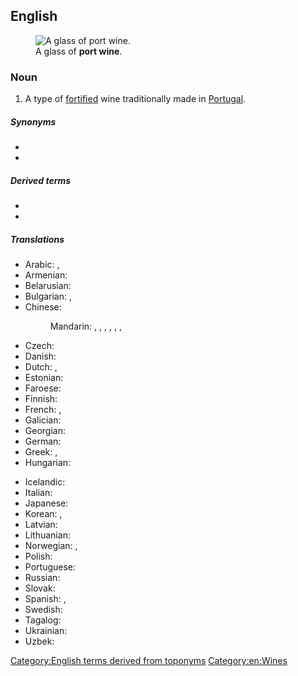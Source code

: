 ==English==
{{wikipedia}}
[[File:Port_wine.jpg|thumb|A glass of '''port wine'''.]]

===Noun===
{{en-noun|~}}

# A type of [[fortified]] wine traditionally made in [[Portugal]].

=====Synonyms=====
* {{l|en|port}}
* {{l|en|Porto}}

=====Derived terms=====
* {{l|en|port-wine stain}}
* {{l|en|port-winey}}

=====Translations=====
{{trans-top|A type of fortified wine traditionally made in Portugal}}
* Arabic: {{t|ar|مِينَاء النَّبِيذ|m}}, {{t|ar|نَبِيذ بُورْتُو|m}}
* Armenian: {{t+|hy|պորտվեյն}}
* Belarusian: {{t|be|партве́йн|m}}
* Bulgarian: {{t|bg|по́рто|n}}, {{t|bg|портвайн|m}}
* Chinese:
*: Mandarin: {{t|cmn|波酒|tr=bōjiǔ|sc=Hani}}, {{t|cmn|波特酒|tr=bōtèjiǔ|sc=Hani}}, {{t|cmn|缽酒|sc=Hani}}, {{t|cmn|钵酒|tr=bōjiǔ|sc=Hani}}, {{t+|cmn|砵酒|tr=bōjiǔ|sc=Hani}}, {{t|cmn|波爾圖葡萄酒|sc=Hani}}, {{t|cmn|波尔图葡萄酒|tr=Bō'ěrtú pútáojiǔ|sc=Hani}}
* Czech: {{t|cs|portské}}
* Danish: {{t+|da|portvin|c}}
* Dutch: {{t+|nl|porto}}, {{t+|nl|port|m}}
* Estonian: {{t|et|portvein}}
* Faroese: {{t|fo|portvín|n}}
* Finnish: {{t|fi|portviini}}
* French: {{t|fr|vin de Porto|m}}, {{t+|fr|porto|m}}
* Galician: {{t+|gl|porto|m}}
* Georgian: {{t|ka|პორტვაინი}}
* German: {{t+|de|Portwein|m}}
* Greek: {{t|el|πορτό|n}}, {{t|el|οίνος Πορτογαλίας|m}}
* Hungarian: {{t|hu|portói}}
{{trans-mid}}
* Icelandic: {{t|is|púrtvín|n}}
* Italian: {{t+|it|porto|m}}
* Japanese: {{t|ja|ポートワイン|tr=pōtowain|sc=Jpan}}
* Korean: {{t|ko|포트 포도주|sc=Kore}}, {{t|ko|포트 와인|sc=Kore}}
* Latvian: {{t|lv|portvīns|m}}
* Lithuanian: {{t|lt|portveinas|m}}
* Norwegian: {{t+|no|portvin|m}}, {{qualifier|slang}} {{t+|no|port|m}}
* Polish: {{t|pl|portwajn|m}}
* Portuguese: {{t+|pt|vinho do Porto|m}}
* Russian: {{t+|ru|портве́йн|m}}
* Slovak: {{t|sk|portské|n}}
* Spanish: {{t|es|vino de Oporto|m}}, {{t|es|oporto|m}}
* Swedish: {{t+|sv|portvin|n}}
* Tagalog: {{t|tl|tinto}}
* Ukrainian: {{t|uk|портве́йн|m}}
* Uzbek: {{t|uz|portveyn}}
{{trans-bottom}}

[[Category:English terms derived from toponyms]]
[[Category:en:Wines]]